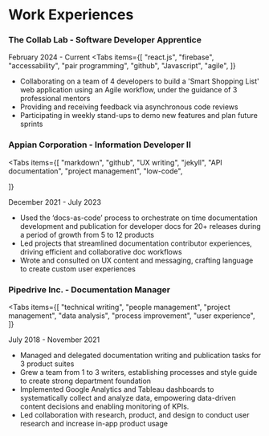 
# Work Experiences

### The Collab Lab - Software Developer Apprentice

<Callout emoji="💻">February 2024 - Current</Callout>
<Tabs
  items={[
    "react.js",
    "firebase",
    "accessability",
    "pair programming",
    "github",
    "Javascript",
    "agile",
  ]}
></Tabs>

- Collaborating on a team of 4 developers to build a 'Smart Shopping List' web application using an Agile workflow, under
  the guidance of 3 professional mentors
- Providing and receiving feedback via asynchronous code reviews
- Participating in weekly stand-ups to demo new features and plan future sprints

### Appian Corporation - Information Developer II

<Tabs
  items={[
    "markdown",
    "github",
    "UX writing",
    "jekyll",
    "API documentation",
    "project management",
    "low-code",

]}

> </Tabs>

<Callout type="info" emoji="🗽">
  December 2021 - July 2023
</Callout>

- Used the ‘docs-as-code’ process to orchestrate on time documentation development and publication for developer docs
  for 20+ releases during a period of growth from 5 to 12 products
- Led projects that streamlined documentation contributor experiences, driving efficient and collaborative doc workflows
- Wrote and consulted on UX content and messaging, crafting language to create custom user experiences

### Pipedrive Inc. - Documentation Manager

<Tabs
  items={[
    "technical writing",
    "people management",
    "project management",
    "data analysis",
    "process improvement",
    "user experience",
  ]}
></Tabs>

<Callout type="info" emoji="🗽">
  July 2018 - November 2021
</Callout>

- Managed and delegated documentation writing and publication tasks for 3 product suites
- Grew a team from 1 to 3 writers, establishing processes and style guide to create strong department foundation
- Implemented Google Analytics and Tableau dashboards to systematically collect and analyze data, empowering
  data-driven content decisions and enabling monitoring of KPIs.
- Led collaboration with research, product, and design to conduct user research and increase in-app product
  usage
